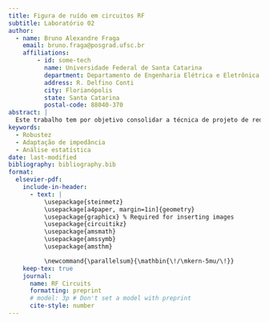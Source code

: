 ```yaml
---
title: Figura de ruído em circuitos RF 
subtitle: Laboratório 02
author:
  - name: Bruno Alexandre Fraga
    email: bruno.fraga@posgrad.ufsc.br
    affiliations: 
        - id: some-tech
          name: Universidade Federal de Santa Catarina
          department: Departamento de Engenharia Elétrica e Eletrônica
          address: R. Delfino Conti
          city: Florianópolis
          state: Santa Catarina
          postal-code: 88040-370
abstract: |
  Este trabalho tem por objetivo consolidar a técnica de projeto de redes de casamento de impedância, em especial a técnica pela rede L. Para isso, é proposto realizar o casamento de impedância da saída de um amplificador para uma carga de 50 $\Omega$ de modo que a eficiência da potência dissipada na carga seja de 80%. Após algumas análises o projeto foi concluído com sucesso e realizada uma simulação Monte Carlo com 100 iterações para verificar a robustez do projeto por técnicas estatísticas. Os resultados obtidos foram brevemente discutidos.
keywords: 
  - Robustez
  - Adaptação de impedância
  - Análise estatística
date: last-modified
bibliography: bibliography.bib
format:
  elsevier-pdf:
    include-in-header:
      - text: |
          \usepackage{steinmetz}
          \usepackage[a4paper, margin=1in]{geometry}
          \usepackage{graphicx} % Required for inserting images
          \usepackage{circuitikz}
          \usepackage{amsmath}
          \usepackage{amssymb}
          \usepackage{amsthm}

          \newcommand{\parallelsum}{\mathbin{\!/\mkern-5mu/\!}}
    keep-tex: true
    journal:
      name: RF Circuits
      formatting: preprint
      # model: 3p # Don't set a model with preprint
      cite-style: number
---
```


```{=latex}
\section{Revisão}

A densidade espectral de potência (PSD) da potência de ruído disponível por um resistor de qualquer valor é dado por \cite{steer2019microwave}

\begin{equation}\label{eq:PSD-ANP}
    S_t(f)=kT
\end{equation}

em que $k$ é a constante de Boltzmann e $T$ é a temperatura em kelvin. As unidades SI de \(S_t\) são watts por hertz, mas é mais comumente expresso como dBm por hertz. A potência de ruído disponível em uma largura de banda \(B\) é (em unidades de watts), ou seja,

\begin{equation}\label{eq:ANP}
    P_t(f)=kTB
\end{equation}

A constante de Boltzmann, por sua vez, é dada por

\[
    k=1,381\cdot10^{-23}\;\text{J/K}
\]









A conversão de watt para dBm é realizada utilizando a seguinte expressão

\begin{equation}\label{eq:W-dBm}
    P_{dBm}=10\cdot\log_{10}\left(\frac{P_{W}}{1\;\text{mW}}\right)
\end{equation}




A equação para calcular a potência por meio da tensão rms é dada a seguir 

\begin{equation}\label{eq:P-Vrms}
    P=\frac{V_{\text{rms}}^2}{R}
\end{equation}

Como a tensão de pico \(V_p=V_{rms}\sqrt{2}\), a potência obtida por meio da tensão de pico é dada por

\[
    P=\frac{V_p^2}{2R}
\]

E, para a tensão de pico-a-pico, $V_{pp}$, calcula-se a potência pela equação

\[
    P=\frac{V_{pp}^2}{8R}
\]





















\section{Pré-lab}

Como é apresentado pela Eq.~\ref{eq:PSD-ANP}, a PSD da potência de ruído disponível para um resistor de $50\;\Omega$ à temperatura de $4,5\;\text{K}$ independe do valor de $R$ e é obtido por

\[
    \begin{split}
        S_t(f)&=1,381\cdot10^{-23}\cdot4,5\implies\\
        &=62,145\cdot10^{-24}=-192,1\;\text{dBm/Hz}
    \end{split}
\]

Agora, se a intenção é obter o densidade espectral da tensão de ruído do resistor $R$ à temperatura $Y$, a equação a ser utilizada é \cite{steer2019microwave}

\[
    S_{vn}(f)=\frac{v_n^2}{B}=4kTR
\]

e a tensão média quadrática, $v_n^2$, é dada por

\[
    v_n^2=4kTRB
\]

Aplicando os valores, 

\[
    S_{vn}(f)=4\cdot1,381\cdot10^{-23}\cdot4,5\cdot50\approx-398,11\;\text{dbV}^2/\text{Hz}
\]

se for levada em consideração uma largura de banda $B=1\;\text{Hz}$, a tensão média quadrática é dada por

\[
    v_n^2\approx-400\;\text{dbV}^2
\]





Segundo \cite{goldsmith2020wireless}, a relação sinal-ruído (SNR) é definida como a potência do sinal transmitido após a propagação por um meio dividida pela potência do ruído adicionada por esse meio.















Uma potência de $-154\;\text{dBm}$ pode ser convertida para watts utilizando uma variação da Eq.~\ref{eq:W-dBm}

\[
    \begin{split}
        P&=10\cdot\log_{10}\left(\frac{P_{W}}{1\;\text{mW}}\right)\implies\\
        P_W&=1\cdot10^{-3}\cdot e^{P/10}
    \end{split}
\]

Substituindo o valor de $P=-154\;\text{dBm}$, obtém-se

\[
    \begin{split}
        P_W&=1\cdot10^{-3}\cdot e^{-154/10}\implies\\
        &=205,1\cdot10^{-12}\;\text{W}=205,1\;\text{pW}
    \end{split}
\]

Se um resistor de $50\;\Omega$ dissipar uma potência de $-165\;\text{dBm}=$, a tensão rms será calculada utilizando a equação \ref{eq:P-Vrms}, isto é

\[
    \begin{split}
        68,26\;\cdot10^{-12}&=\frac{V_{\text{rms}}^2}{50}\implies\\
        V_{\text{rms}}&=\sqrt{68,26\;\cdot10^{-12}\cdot50}\implies\\
        &=58,42\;\mu\text{V}
    \end{split}
\]
















\section{Exercício resolvido}

A Fig.~\ref{fig:solved-original-circuit} apresenta o circuito no qual se deseja determinar a figura de ruído \(\text{NF}\).

\begin{figure}
    \centering
    \includegraphics[width=0.5\linewidth]{../images/solved-original-circuit.png}
    \caption{Circuito original}
    \label{fig:solved-original-circuit}
\end{figure}

Para analisar o circuito, é realizada a conexão de uma fonte de sinal com tensão pico-a-pico $v_s$, em série com uma resistência $R_s$ ao circuito. O circuito resultante pode ser verificado na Fig.~\ref{fig:circuit-source-resolved}.

\begin{figure}
    \centering
    \includegraphics[width=0.75\linewidth]{../images/circuit-source-resolved.png}
    \caption{Circuito com fonte de sinal}
    \label{fig:circuit-source-resolved}
\end{figure}

Relembra-se, agora, que a definição de \(\text{NF}\) é

\[
    \text{NF}=\frac{\text{SNR}_i}{\text{SNR}_o}
\]

Seguindo a definição de \(\text{SNR}\), tem-se que

\[
    \text{NF}=\frac{S_i/N_i}{S_o/N_o}
\]

Em que $S_i$ é a potência do sinal de entrada, calculada por

\[
    S_i=\frac{v_s^2}{8R_s}
\]

$N_i$ é a potência de ruído disponível de entrada, dada por

\[
    N_i=kT_B
\]

$S_o$ é a potência do sinal de saída, obtida pela equação

\[
    S_o=\frac{V_{TH}^2}{8R_{TH}}
\]

Em que $V_{TH}$ é a tensão de Thévenin (pico-a-pico) e a resistência de Thévenin do ponto de vista da saída do circuito.

Finalmente, $N_o$ é a potência do ruído de saída.

\[
    N_o=\frac{v_n^2}{4R_{TH}}
\]

em que $v_n$ é a tensão total do ruído do ponto de vista da saída do circuito.

Dado que tanto o resistor do circuito analisado, $R$, quanto a resistência da fonte, $R_s$, são passíveis de ruído e que ambos estão a uma temperatura $T$, o circuito pode ser reapresentado conforme a Fig.~\ref{fig:opened-circuit-resolved}

\begin{figure}
    \centering
    \includegraphics[width=0.75\linewidth]{../images/opened-circuit-resolved.png}
    \caption{Circuito com fontes de ruído}
    \label{fig:opened-circuit-resolved}
\end{figure}

em que $v_{ns}$ é a tensão do ruído devido à resistência da fonte e $v_{nr}$ é a tensão do ruído devido à resistência do circuito analisado.

Para o cálculo da figura de ruído, $NF$, as potências de entrada de sinal e do ruído já estão bem definidas. Entretanto, as potências de saída do sinal e do ruído precisam ser obtidas.

Para obter a potência de saída de sinal do circuito, deve-se anular as fontes de ruído e obter o equivalente Thévenin do circuito. O circuito a ser com as fontes de ruído anuladas pode ser visualizado na Fig.~\ref{fig:thevenin-circuit-resolved}.

\begin{figure}
    \centering
    \includegraphics[width=0.75\linewidth]{../images/thevenin-circuit-resolved.png}
    \caption{Circuito sem fontes de ruído}
    \label{fig:thevenin-circuit-resolved}
\end{figure}

Por meio dessa análise, é possível determinar que \(R_{TH}=R_s+R\) e que a \(V_{TH}=V_s\). A seguir, anulam-se as fontes de sinal e deseja-se determinar a tensão total do ruído, $v_n$.

Duas fontes de tensão $v_{n1}$ e $v_{n2}$ quando conectadas, podem ser substituídas por uma única fonte $v_n$, em que

\[
    v_n^2=v_{n1}^2+v_{n2}^2+2Cv_{n1}v_{n2}
\]

onde $C$ é o coeficiente de correlação das duas fontes. Como as duas fontes tratam do ruído de um resistor, $C=0$, resultando em

\[
    v_n^2=v_{n1}^2+v_{n2}^2
\]

Fazendo $v_{n1}=v_{ns}$ e $v_{n2}=v_{nr}$, a equação da tensão total do ruído do circuito é dada por

\[
    v_n^2=v_{ns}^2+v_{nr}^2
\]

Com essas informações, já é possível obter a potência de sinal para a saída

\[
    S_o=\frac{V_s^2}{8(R_s+R)}
\]

enquanto que a potência de ruído para a saída é dada por

\[
    N_o=\frac{v_{ns}^2+v_{nr}^2}{4(R_s+R)}
\]

Dessa forma, SNR de entrada resulta em 

\[
    \text{SNR}_i=\frac{V_s^2}{8R_skT_0B}
\]

e o SNR de saída resulta

\[
\begin{split}
    \text{SNR}_o&=\frac{V_{TH}^2}{8R_{TH}}\cdot\frac{4R_{TH}}{v_n^2}\implies\\
    &=\frac{V_{s}^2}{2(v_{ns}^2+v_{nr}^2)}
\end{split}
\]

Calcula-se, agora, o fator de ruído, $F$

\[
\begin{split}
    F&=\frac{\text{SNR}_i}{\text{SNR}_o}\implies\\
    &=\frac{V_s^2}{8R_skT_0B}\cdot\frac{2(v_{ns}^2+v_{nr}^2)}{V_{s}^2}\implies\\
    &=\frac{v_{ns}^2+v_{nr}^2}{4R_skT_0B}
\end{split}
\]

Substituindo a definição da densidade espectral da tensão de ruído de um resistor $R$ a uma temperatura $T$ para uma largura de banda $B$,

\[
    \begin{split}
        F&=\frac{4kTBR_s+4kTBR}{4R_skT_0B}\implies\\
        &=1+\frac{T}{T_0}\frac{R}{R_s}
    \end{split}
\]

E, finalmente, define-se a figura de ruído como

\begin{equation}\label{eq:resolved-result}
    \text{NF}=10\log\left(1+\frac{T}{T_0}\frac{R}{R_s}\right)
\end{equation}

\section{Atividade 1}

Considerando que o resistor \(R_1\) opera na temperatura \(T=16,85^\circ\text{C}=290\;\text{K}\), e o resistor \(R_2\) está em \(T_{0K}=-273,15^\circ\text{C}=0\;\text{K}\), pode-se considerar dois resistores ruidosos. Substituindo o modelo de resistor ruidoso, é possível obter o circuito equivalente apresentado na Fig.~\ref{fig:part1-circ-equivalent}.

\begin{figure}
    \centering
    \includegraphics[width=0.75\linewidth]{../images/part1-circ-equivalent.png}
    \caption{Circuito com modelos de ruído}
    \label{fig:part1-circ-equivalent}
\end{figure}

Como \(v_n^2=4kTBR\), tem-se que

\[
    v_{n2}^2=4kT_{0K}BR_1=0
\]

Assim, a fonte de tensão $v_{n2}$ pode ser anulada do circuito, resultando na representação apresentada em \ref{fig:equiv-circuit-part1}

\begin{figure}
    \centering
    \includegraphics[width=0.75\linewidth]{../images/equiv-circuit-part1.png}
    \caption{Circuito equivalente com fonte de ruído}
    \label{fig:equiv-circuit-part1}
\end{figure}

Dessa forma, a tensão $V_o=v_{\text{out}}$ é dada por

\[
    V_o=v_{n1}\frac{R_2}{R_1+R_2}
\]

substituindo \(v_{n1}=4kTBR_1\),

\begin{equation}\label{eq:vout-parti}
    V_o=\sqrt{4kTBR_1}\cdot\frac{R_2}{R_1+R_2}
\end{equation}

Assumindo que o cálculo deva ser feito para uma largura de banda, $B=1\;\text{Hz}$, e substituindo os valores,

\[
    \begin{split}
        V_o&=\sqrt{4\cdot1,381\cdot10^{-23}\cdot290\cdot1\cdot50}\cdot\frac{50}{50+50}\implies\\
        &\approx447,34\;\text{pV}
    \end{split}
\]

Por meio da simulação, é possível perceber que o valor foi basicamente o mesmo. O circuito e o resultado da simulação é apresentado na Fig.~\ref{fig:part1i-simulation}.

\begin{figure}
    \centering
    \includegraphics[width=0.5\linewidth]{../images/part1i-simulation.png}
    \caption{Simulação de resistor ruidoso a \(290\;\text{K}\)}
    \label{fig:part1i-simulation}
\end{figure}

A seguir, são realizados os mesmos cálculos, entretanto, para a temperatura \(T=19,3^\circ\text{C}=292,45\;\text{K}\), conforme é  apresentado na \ref{fig:temp-room}. A medição de temperatura foi obtida por meio de um aplicativo de celular.

\begin{figure}
    \centering
    \includegraphics[width=0.25\linewidth]{../images/temp-room.png}
    \caption{Temperatura atual no ambiente}
    \label{fig:temp-room}
\end{figure}

Com substituindo a temperatura na Eq.~\ref{eq:vout-parti}, obtém-se

\[
    \begin{split}
        V_o&=\sqrt{4\cdot1,381\cdot10^{-23}\cdot292,45\cdot1\cdot50}\cdot\frac{50}{50+50}\implies\\
        &\approx449,32\;\text{pV}
    \end{split}
\]

Esse valor pode ser verificado também na simulação, apresentada na Fig.~\ref{fig:simul-partii}.

\begin{figure}
    \centering
    \includegraphics[width=0.5\linewidth]{../images/simul-partii.png}
    \caption{Simulação de resistor ruidoso a \(19,3^\circ\text{C}\)}
    \label{fig:simul-partii}
\end{figure}

Como já foi apresentado na a densidade espectral de potência (PSD) de ruído disponível é calculada por

\[
    S_t(f)=kT
\]

Sendo assim, a PSD de ruído disponível para $T=290\;\text{K}$ é \(S_t=4\cdot10^{-21}\;\text{J}\). Enquanto que para $T=292,45\;\text{K}$, a PSD de ruído disponível será \(S_t\approx-173,94\;\text{dBm/Hz}\).

A potência de ruído disponível para a condição de temperatura ambiente (290 K), para uma banda de 10 MHz é dada por

\[
    \begin{split}
        P_t(f)&=kTB\implies\\
        &=-103,98\;\text{dBm}
    \end{split}
\]

Para a temperatura $T=292,45\;\text{K}$, a potência de ruído disponível é

\[
    P_t(f)=-103,94\;\text{dBm}
\]

Comparando com os resultados obtidos experimentalmente, a Fig.~\ref{fig:results-ambient-temp} apresenta os resultados para o caso da temperatura ambiente e a Fig.~\ref{fig:results-19temp} apresenta para a temperatura de $19,3^\circ\text{C}$.

\begin{figure}
    \centering
    \includegraphics[width=0.5\linewidth]{../images/results-ambient-temp.png}
    \caption{Resultados para temperatura ambiente}
    \label{fig:results-ambient-temp}
\end{figure}

\begin{figure}
    \centering
    \includegraphics[width=0.5\linewidth]{../images/results-19temp.png}
    \caption{Resultados para temperatura ambiente igual a $19,3^\circ\text{C}$}
    \label{fig:results-19temp}
\end{figure}

Para a temperatura de $T=4,5\;\text{K}=-268,65^\circ\text{C}$ e considerando $R_1=2\cdot R_2$, os resultados são apresentados para a simulação, na Fig.~\ref{fig:resultpart1}.

\begin{figure}
    \centering
    \includegraphics[width=0.75\linewidth]{../images/resultpart1.png}
    \caption{Resultados para $T=4,5\;\text{K}$ e $R_1=2\cdot R_2$}
    \label{fig:resultpart1}
\end{figure}

A densidade espectral de potência de ruído disponível é dada por

\[
    \begin{split}
        S_t&=kT\implies\\
        &=1,38\cdot10^{-23}\cdot4,5\implies\\
        &=-192,07\;\text{dBm/Hz}
    \end{split}
\]

A potência de ruído disponível é

\[
    P_t=1,38\cdot10^{-23}\cdot4,5\cdot1=-192,07\;\text{dBm}
\]

Para analisar a tensão obtida em \(v_o\), visualiza-se o circuito como o que é apresentado na Fig.~\ref{fig:circt-equiv-2fontes}.

\begin{figure}
    \centering
    \includegraphics[width=0.5\linewidth]{../images/circt-equiv-2fontes.png}
    \caption{Circuito com duas fontes de ruído}
    \label{fig:circt-equiv-2fontes}
\end{figure}

A análise desse circuito será realizada utilizando o princípio da superposição, ou seja, somando as contribuições de cada fonte, individualmente, dessa forma,

\[
    v_o^2=v_{o1}^2+v_{o2}^2
\]

Inicialmente, é realizado um curto-circuito na fonte $v_{n2}$, conforme exibido na Fig.~\ref{fig:curt-font2}. Assim, obtém-se a seguinte equação

\begin{equation}\label{eq:noise-source1}
    v_{o1}=v_{n1}\frac{R_2}{R_1+R_2}
\end{equation}

\begin{figure}
    \centering
    \includegraphics[width=0.5\linewidth]{../images/curt-font2.png}
    \caption{Curto na fonte $v_{n2}$}
    \label{fig:curt-font2}
\end{figure}

Semelhantemente para $v_{n2}$, o curto é realizado em $v_{n1}$, como é exibido na Fig.~\ref{fig:curto-font1}. Assim, obtém-se

\begin{equation}\label{eq:noise-source2}
    v_{o2}=v_{n2}\frac{R_1}{R_1+R_2}
\end{equation}

\begin{figure}
    \centering
    \includegraphics[width=0.5\linewidth]{../images/curto-font1.png}
    \caption{Curto na fonte $v_{n1}$}
    \label{fig:curto-font1}
\end{figure}

Já é sabido que \(R_1=2R_2\). Assim, é realizada uma substituição nas equações \ref{eq:noise-source1} e \ref{eq:noise-source2}, resultando em

\begin{equation}\label{eq:vo1-def}
    \begin{split}
        v_{o1}&=v_{n1}\frac{R_2}{2R_2+R_2}\implies\\
        &=v_{n1}\frac{1}{3}
    \end{split}
\end{equation}

e

\begin{equation}\label{eq:vo2-def}
    \begin{split}
        v_{o2}&=v_{n2}\frac{2R_2}{2R_2+R_2}\implies\\
        &=v_{n2}\frac{2}{3}
    \end{split}
\end{equation}

respectivamente. Além disso, sabe-se das relações \(v_{n1}^2=4kTBR_1=4kTB2R_2=8kTBR_2\) e \(v_{n2}^2=4kTBR_2\). Substituindo nas equações Eq.~\ref{eq:vo1-def} e Eq.~\ref{eq:vo2-def}, obtém-se

\[
    \begin{split}
        v_{o1}^2&=8kTBR_2\left(\frac{1}{3}\right)^2\implies\\
        &=kTBR_2\frac{8}{9}
    \end{split}
\]

e

\[
    \begin{split}
        v_{o2}^2&=4kTBR_2\left(\frac{2}{3}\right)^2\implies\\
        &=kTBR_2\frac{16}{9}
    \end{split}
\]

respectivamente. As equações acima resultam em

\[
    \begin{split}
        v_o^2&=kTBR_2\frac{8}{9}+kTBR_2\frac{16}{9}\implies\\
        &=kTBR_2\frac{8}{3}\implies\\
        v_o&=\sqrt{\frac{8}{3}kTBR_2}
    \end{split}
\]

Aplicando os valores,

\[
    \begin{split}
        v_o&=\sqrt{\frac{8}{3}1,38\cdot10^{-23}\cdot4,5\cdot1\cdot50}\implies\\
        &=91,02\;\text{pV}
    \end{split}
\]


\section{Atividade 2}

Na Fig.~\ref{fig:power-input-norton2} é apresentado o modelo utilizado para realizar a medição da potência disponível de sinal na entrada e a corrente de curto-circuito de Norton.

\begin{figure}
    \centering
    \includegraphics[width=0.5\linewidth]{../images/power-input-norton2.png}
    \caption{Medição da corrente de curto-circuito e potência de entrada}
    \label{fig:power-input-norton2}
\end{figure}

A Fig.~\ref{fig:norton-admittance2} exibe o modelo utilizado para o cálculo da admitância de Norton, bem como o cálculo de todos os valores até a obtenção da figura de ruído, \(NF\).

\begin{figure}
    \centering
    \includegraphics[width=0.5\linewidth]{../images/norton-admittance2.png}
    \caption{Cálculo da admitância de Norton}
    \label{fig:norton-admittance2}
\end{figure}

O modelo apresentado nesta seção será utilizado na atividade terceira parte dessa atividade.

\section{Atividade 3}

Para a primeira parte desta última seção, é possível utilizar os resultados obtidos no exercício resolvido, isto é, a Eq.~\ref{eq:resolved-result}. Aplicando os valores informados pelo problema, ou seja, \(R_s=50\;\Omega\) e \(T=30^\circ\;\text{C}=303,15\;\text{K}\), obtém-se

\[
    \begin{split}
        F&=1+\frac{303,15}{290}\cdot\frac{50}{50}\implies\\
        &=2,05
    \end{split}
\]

Assim, a figura de ruído é dado por

\[
    \text{NF}=3,11\;\text{dB}
\]

Utilizando o modelo apresentado na seção anterior, os resultados são apresentados na seguinte Tab.~\ref{tab:results-part1-ex3}

\begin{table}[h!]
\centering
\begin{tabular}{|c|c|c|c|c|c|c|}
\hline
$S_i$ (mW) & $S_o$ (mW) & $G$ & $N_i$ (dBm) & $N_o$ (dBm) & $F$ & $NF$ (dB) \\ \hline
2,5 & 1,25 & 0,5 & $-203,98$ & $-203,88$ & 2.05 & 3.11 \\ \hline
\end{tabular}
\caption{Resultados de simulação para $R=50\;\Omega$ série}
\label{tab:results-part1-ex3}
\end{table}

A Fig.~\ref{fig:paralel-original} apresenta o circuito original.

\begin{figure}
    \centering
    \includegraphics[width=0.5\linewidth]{../images/paralel-original.png}
    \caption{Circuito original do resistor em paralelo}
    \label{fig:paralel-original}
\end{figure}

Para resolver o problema do resistor \(R_p=100\;\Omega\) em paralelo, necessita-se adicionar uma fonte para alimentar e analisar o circuito. Para esse problema, faz muito sentido incluir uma fonte de corrente com um resistor \(R_s\) em paralelo. Na Fig.~\ref{fig:circuit-feed-paralel} pode-se verificar o circuito após a inclusão dessa fonte.

\begin{figure}
    \centering
    \includegraphics[width=0.5\linewidth]{../images/circuit-feed-paralel.png}
    \caption{Circuito alimentado por fonte e resistor em paralelo}
    \label{fig:circuit-feed-paralel}
\end{figure}

Como já foi discutido anteriormente, os resistores são modelados como fontes de ruído e resistências, uma vez que estão a uma temperatura em que a passível de geração de ruído. A Fig.~\ref{fig:circuit-parallel-noisy-sources} apresenta a substituição dos resistores pelo par fonte de corrente com resistores sem ruído em paralelo.

\begin{figure}
    \centering
    \includegraphics[width=0.5\linewidth]{../images/circuit-parallel-noisy-sources.png}
    \caption{Circuito com fontes de ruído}
    \label{fig:circuit-parallel-noisy-sources}
\end{figure}

Por meio da Fig.~\ref{fig:circuit-parallel-noisy-sources}, é possível verificar que foi evidenciado a resistência de Norton, \(R_N\). Essa resistência é a mesma de Thévenin e o processo de obtenção é apresentado abaixo

\[
\begin{split}
    R_N&=\frac{R_sR_p}{R_s+R_p}\implies\\
    Y_N&=\frac{R_s+R_p}{R_sR_p}
\end{split}
\]

Enquanto isso, a corrente de Norton, \(I_N\) é obtida anulando as fontes de ruído, ou seja, \(I_N=I_s\).

E a fonte de corrente de ruído, $i_n$ é dada por

\[
    i_n^2=i_{ns}^2+i_{np}^2
\]

sendo $i_n^2$ a corrente média quadrática da corrente de ruído.

Além disso, é necessário que seja conhecida o espectro de corrente de ruído de um resistor $R$ a uma temperatura $T$. Essa expressão deriva da seguinte expressão \cite{steer2019microwave}

\[
    \begin{split}
        S_{vn}(f)&=R^2S_{in}(f)\implies\\
        S_{vn}(f)&=\frac{v_n^2}{B}=4kTR=R^2S_{in}(f)\implies\\
        v_n^2&=4kTBR=BR^2S_{in}(f)\implies\\
        v_n^2&=4kTBR=BR^2\frac{i_n^2}{B}\implies\\
        v_n^2&=4kTBR=R^2i_n^2
    \end{split}
\]

Resultando em

\begin{equation}\label{eq:noise-spectral-density-current}
    i_n^2=\frac{4kTB}{R}
\end{equation}

Com esses parâmetros, é possível calcular as potências de entrada e saída, para o sinal e o ruído.

Para a potência de sinal disponível na entrada, obtém-se a seguinte relação

\[
    S_i=\frac{I_s^2R_s}{8}
\]

Para a potência do ruído de entrada,

\[
    N_i=kT_0B
\]

Para a potência no sinal de saída,

\[
    S_o=\frac{I_N^2}{8Y_N}=\frac{I_s^2}{8}\frac{R_sR_p}{R_s+R_p}
\]

E, finalmente, a potência do ruído de saída,

\begin{equation}\label{eq:power-noise-output}
    N_o=\frac{I_{ns}^2+I_{np}^2}{4}\frac{R_sR_p}{R_s+R_p}
\end{equation}

Pela Eq.~\ref{eq:noise-spectral-density-current}, tem-se que a densidade espectral da corrente de ruído do resistor $R_s$ é

\begin{equation}\label{eq:current-PSD-Rs}
    I_{ns}^2=\frac{4kTB}{R_s}
\end{equation}

E, para o resistor $R_p$

\begin{equation}\label{eq:current-PSD-Rp}
    I_{np}^2=\frac{4kTB}{R_p}
\end{equation}

Substituindo \ref{eq:current-PSD-Rs} e \ref{eq:current-PSD-Rp} em \ref{eq:power-noise-output}, obtém-se

\[
    N_o=kTB
\]

O cálculo da SNR de entrada, $\text{SNR}_i$ é apresentado a seguir

\[
\begin{split}
    \text{SNR}_i&=\frac{S_i}{N_i}=\frac{I_s^2R_s}{8}\frac{1}{kT_0B}
\end{split}
\]

O SNR de saída, por sua vez, é apresentado abaixo

\[
    \text{SNR}_o=\frac{S_o}{N_o}=\frac{I_s^2}{8}\frac{R_sR_p}{R_s+R_p}\frac{1}{kTB}
\]

Assim, o fator de ruído, \(F\) é dado por

\[
    \begin{split}
        F&=\frac{\text{SNR}_i}{\text{SNR}_o}\implies\\
        &=\frac{I_s^2R_s}{8kT_0B}\frac{8(R_s+R_p)kTB}{I_s^2R_sR_p}\implies\\
        &=\frac{(R_s+R_p)T}{T_0R_p}
    \end{split}
\]

Assim, a figura de ruído é dada por

\[
    \text{NF}=10\log\left[\frac{(R_s+R_p)T}{T_0R_p}\right]
\]

Aplicando os valores impostos pelo problema, ou seja, \(R_p=100\;\Omega\) e \(T=^\circ\text{C}\),

\[
    \begin{split}
        F&=\frac{(50+100)300,15}{100\cdot290}\implies\\
        &=1,55
    \end{split}
\]

Consequentemente, obtém-se uma figura de ruído de

\[
    \text{NF}=1,91\;\text{dB}
\]

Os resultados experimentais são apresentados na \ref{tab:results-part2-ex3}

\begin{table}[h!]
\centering
\begin{tabular}{|c|c|c|c|c|c|c|}
\hline
$S_i$ (mW) & $S_o$ (mW) & $G$ & $N_i$ (dBm) & $N_o$ (dBm) & $F$ & $NF$ (dB) \\ \hline
2,5 & 1,25 & 0,667 & $-203,98$ & $-203,92$ & 1,52 & 1,81 \\ \hline
\end{tabular}
\caption{Resultados de simulação para $R=100\;\Omega$ paralelo}
\label{tab:results-part2-ex3}
\end{table}

\section{Discussão}

\subsection{Figura de ruído de um atenuador}

O Ex. 4.3 de \cite{steer2019microwave} apresenta o entendimento de um atenuador de 20 dB em um sistema de 20 $\Omega$. O desenvolvimento apresentado pelo autor pode ser estendido para um atenuador de \(L\;\text{dB}\) para um sistema de uma impedância qualquer. As premissas para que o sistema tenha um comportamento semelhante ao que foi analisado, sem a perda de generalidade é que o sistema esteja operando de forma que as impedâncias estejam casadas, levando à máxima transferência de potência. Além disso, o autor assume que o atenuador tem mesma impedância de entrada e saída. Dessa forma, o ruído oriundo da fonte é um ruído térmico gerado pela impedância e, por hipótese, é o mesmo ruído entregue à carga. Assim, pode-se estabelecer que

\[
    N_o=N_i
\]

O sinal, por sua vez, é atenuado por um \(L\;\text{dB}\), então

\[
    S_i-S_o=L\;\text{dB}
\]

e a figura de ruído é dada por

\[
\begin{split}
    \text{NF}&=S_i+N_o-N_i-S_o\implies\\
    &=S_i+N_i-N_i-S_o=S_i-S_o\implies\\
    &=L\;\text{dB}
\end{split}
\]

\begin{flushright}
    \qedsymbol
\end{flushright}

em que $N_i$, $N_o$, $S_i$ e $S_o$ estão expressos em dBm.

Baseado nos resultados apresentados anteriormente, pode-se concluir que os elementos conectados na entrada dos dispositivos degradam o sinal de entrada, aumentando o o nível da figura de ruído e podendo degradar a sensibilidade do dispositivo. Dessa forma, os dispositivos na entrada do circuito devem ser selecionados de forma a diminuir a atenuação, diminuindo, assim, a figura de ruído. Além disso, especificamente falando em relação aos filtros, estes devem ser selecionados mantendo um compromisso entre uma filtragem adequada e uma atenuação máxima estabelecida na banda-passante, permitindo que o sistema opere adequadamente. Além disso, os dispositivos devem ser adequados à impedância do dispositivo, para que a máxima potência seja transferida à carga.

\subsection{Aprendizado}

Este não é a primeira vez que eu ouço falar sobre amplificadores de baixo ruído (LNAs) e esse termo sempre soou muito natural para mim. Entretanto, foi a partir deste estudo que eu pude perceber que, por mais que eu soubesse do que se trata um LNA, não detinha nem o conhecimento do seu fundamento, ou seja, a definição de ruído e formas de medi-lo. Finalizo esta atividade com o sentimento de dever cumprido, de ter conseguido entender o básico de como o ruído é modelado em um circuito.

Para finalizar esta atividade, a minha maior dificuldade foi a gerência do tempo para finalizá-la. Tenho um péssimo hábito de tentar entender tudo ao máximo antes de "pôr a mão na massa". Porém, para que esta entrega fosse possível, por conta do pouco tempo que disponho, tive que deixar a leitura das bibliografias em segundo plano (já voltei a lê-las) e me concentrar totalmente na finalização da atividade. Em relação a isso, acredito que tive grande sucesso, culminando em uma nova abordagem de estudo. Digo isto, pois hoje me sinto muito mais confiante em ler a bibliografia sugerida, percebendo que estou entendendo os termos com mais facilidade, uma vez que tive que me esforçar bastante para conseguir fazê-la.

A seguir, pretendo preencher as lacunas do meu conhecimento, pois durante o desenvolvimento deste trabalho, uma ou outra dúvida vieram a tona e certamente essas serão sanadas por meio do estudo do livro texto do curso.
```